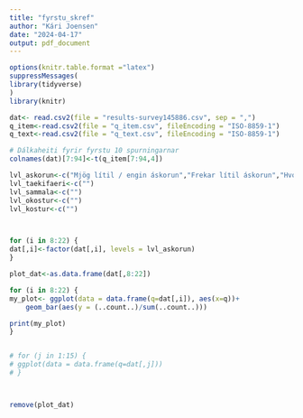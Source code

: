 ```yaml
---
title: "fyrstu_skref"
author: "Kári Joensen"
date: "2024-04-17"
output: pdf_document
---
```



```r
options(knitr.table.format ="latex")
suppressMessages(
library(tidyverse)
)
library(knitr)

```

```r
dat<- read.csv2(file = "results-survey145886.csv", sep = ",")
q_item<-read.csv2(file = "q_item.csv", fileEncoding = "ISO-8859-1")
q_text<-read.csv2(file = "q_text.csv", fileEncoding = "ISO-8859-1")

# Dálkaheiti fyrir fyrstu 10 spurningarnar
colnames(dat)[7:94]<-t(q_item[7:94,4])

lvl_askorun<-c("Mjög lítil / engin áskorun","Frekar lítil áskorun","Hvorki mikil né lítil áskorun","Frekar mikil áskorun","Mjög mikil áskorun","Veit ekki / vil ekki svara")
lvl_taekifaeri<-c("")
lvl_sammala<-c("")
lvl_okostur<-c("")
lvl_kostur<-c("")



for (i in 8:22) {
dat[,i]<-factor(dat[,i], levels = lvl_askorun)
}


```


```r
plot_dat<-as.data.frame(dat[,8:22])

for (i in 8:22) {
my_plot<- ggplot(data = data.frame(q=dat[,i]), aes(x=q))+ 
    geom_bar(aes(y = (..count..)/sum(..count..)))

print(my_plot) 
}


# for (j in 1:15) {
# ggplot(data = data.frame(q=dat[,j]))
# }



remove(plot_dat)
```
